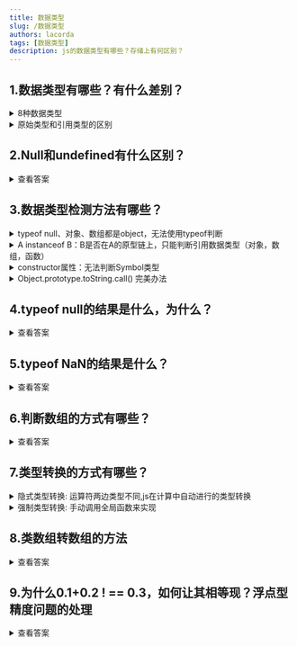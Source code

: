 ```yaml
---
title: 数据类型
slug: /数据类型
authors: lacorda
tags: [数据类型]
description: js的数据类型有哪些？存储上有何区别？
---
```


## 1.数据类型有哪些？有什么差别？

<details>
<summary>8种数据类型</summary>
<ul>
<li>7种原始类型：<Highlight>Undefined</Highlight>、<Highlight>Null</Highlight>、<Highlight>Boolean</Highlight>、<Highlight>String</Highlight>、<Highlight>Number</Highlight>、<Highlight>Symbol</Highlight>（ES6）、<Highlight>BigInt</Highlight>（ES6）</li>
<li>1种引用类型：<Highlight>Object</Highlight></li>
</ul>
</details>
<details>
<summary>原始类型和引用类型的区别</summary>
<ul>
<li>原始类型：值直接存储在栈中</li>
<li>引用类型：在栈中存储指向地址的指针，引用值存储在堆中，解释器通过指针地址，找到在栈中的值</li>
</ul>
</details>


## 2.Null和undefined有什么区别？
<details>
  <summary>查看答案</summary>
  <div>
  <table>
    <tr>
      <th></th>
      <th>定义</th>
      <th>转数值类型</th>
    </tr>
    <tr>
      <td>null</td>
      <td>空对象</td>
      <td>0</td>
    </tr>
    <tr>
      <td>undefined</td>
      <td>未赋值的变量，对象未赋值的属性，函数没有返回值</td>
      <td>NaN</td>
    </tr>
  </table>
  </div>
</details>

## 3.数据类型检测方法有哪些？
<details>
<summary>typeof  null、对象、数组都是object，无法使用typeof判断</summary>
<pre>typeof undefined // undefined</pre>
<pre>typeof null      // object</pre>
<pre>typeof true      // boolean</pre>
<pre>typeof ‘str’       // string</pre>
<pre>typeof 1         // number</pre>
<pre>typeof Symbol(1) // symbol</pre>
<pre>typeof 1n        // bigint</pre>
<pre>typeof []        // object</pre>
<pre>typeof {}        // object</pre>
<pre>typeof function() {} // function</pre>
</details>

<details>
  <summary>A instanceof B：B是否在A的原型链上，只能判断引用数据类型（对象，数组，函数）</summary>
  <div>
    <pre>undefined instanceof undefined    // Right-hand side of 'instanceof' is not an object</pre>
    <pre>null instanceof null              // Right-hand side of 'instanceof' is not an object</pre>
    <pre>true instanceof Boolean           // false</pre>
    <pre>‘str’ instanceof String           // false</pre>
    <pre>1 instanceof Number               // false</pre>
    <pre>Symbol(1) instanceof Symbol       // false</pre>
    <pre>1n instanceof BigInt              // false</pre>
    <pre>[] instanceof Array               // true</pre>
    <pre>{} instanceof Object              // true</pre>
    <pre>function(){} instanceof Function  // true</pre>
  </div>
</details>
<details>
  <summary>constructor属性：无法判断Symbol类型</summary>
  <div>
    <pre>true.constructor === Boolean             // true</pre>
    <pre>‘str’.constructor === String               // true</pre>
    <pre>1.constructor === Number                 // true</pre>
    <pre>Symbol(1).constructor === Symbol         // false</pre>
    <pre>1n.constructor === BigInt                // true</pre>
    <pre>[].constructor === Array                 // true</pre>
    <pre>({}).constructor === Object              // true</pre>
    <pre>(function(){}).constructor === Function  // true</pre>
    <pre>如果修改一个对象的prototype原型，则对象的constructor为prototype的类型</pre>
  </div>
</details>
<details>
  <summary>Object.prototype.toString.call() 完美办法</summary>
  <div>
    <pre>Object.prototype.toString.call(undefined)       // '[object Undefined]'</pre>
    <pre>Object.prototype.toString.call(null)            // '[object Null]'</pre>
    <pre>Object.prototype.toString.call(true)            // '[object Boolean]'</pre>
    <pre>Object.prototype.toString.call(‘str’)             // '[object String]'</pre>
    <pre>Object.prototype.toString.call(1)               // '[object Number]'</pre>
    <pre>Object.prototype.toString.call(Symbol(1))       // '[object Symbol]'</pre>
    <pre>Object.prototype.toString.call(1n)              // '[object BigInt]'</pre>
    <pre>Object.prototype.toString.call([])              // '[object Array]'</pre>
    <pre>Object.prototype.toString.call({})              // '[object Object]'</pre>
    <pre>Object.prototype.toString.call(function(){})    // '[object Function]'</pre>
  </div>
</details>

## 4.typeof null的结果是什么，为什么？
<details>
<summary>查看答案</summary>
<pre>typeof null; // object </pre>
<ul>
<li>因为null的类型标签跟object一样都是000</li>
</ul>
</details>

## 5.typeof NaN的结果是什么？
<details>
<summary>查看答案</summary>
<div>
number
</div>
</details>

## 6.判断数组的方式有哪些？
<details>
<summary>查看答案</summary>
<pre>[] instanceof Array</pre>
<pre>[].constructor === Array           // 构造函数</pre>
<pre>Array.prototype.isPrototypeof([])  // 原型方法isPrototypeof()判断Array是否在数组的原型链上</pre>
<pre>[].__proto__ === Array.prototype   // 数组的__proto__属性 = Array的原型</pre>
<pre>Object.getPrototypeOf(arr) === Array.prototype // Object.getPrototypeOf()返回指定对象的原型</pre>
<pre>Object.prototype.toString.call([]) === ‘[object Array]’</pre>
<pre>Array.isArray([])</pre>
</details>

## 7.类型转换的方式有哪些？
<details>
<summary>隐式类型转换: 运算符两边类型不同,js在计算中自动进行的类型转换</summary>
<ul>
<li>数字 加 字符串: 转字符串</li>
<li>数字 加 undefined/null/boolean: 转数字</li>
<li>数字 减/乘/除 字符串: 转数字</li>
<li>符串 加 undefined/null/boolean: 转字符串</li>
<li>boolean 加/减/乘/除 undefined/null: 转数字(undefined转数字为NaN)</li>
<li>对象的加/减/乘/除: 转Object.prototype.toString.call(obj)</li>
<li>等于号、大于号、小于号的比较运算</li>
</ul>
</details>
<details>
<summary>强制类型转换: 手动调用全局函数来实现</summary>
<ul>
<li>Number()</li>
<li>Boolean()</li>
<li>String()</li>
<li>parseInt()</li>
<li>parseFloat()</li>
</ul>
</details>

## 8.类数组转数组的方法
<details>
<summary>查看答案</summary>
<ul>
<li>使用<Highlight>call</Highlight>和<Highlight>apply</Highlight>方法改变<Highlight>this</Highlight>指向，再<Highlight>slice</Highlight>/<Highlight>splice</Highlight>/<Highlight>concat</Highlight>原型方法</li>
<li>使用<Highlight>Array.from</Highlight>转数组</li>
<li>使用<Highlight>...</Highlight>扩展运算符转数组</li>
<li>创建一个空数组，使用<Highlight>for...in</Highlight>遍历类数组的<Highlight>key</Highlight>/<Highlight>value</Highlight></li>
</ul>
</details>


## 9.为什么0.1+0.2 ! == 0.3，如何让其相等现？浮点型精度问题的处理
<details>
<summary>查看答案</summary>
<ul>
<li>计算机中数据是通过二进制方式存储的，0.1+0.2两个数的二进制之和。0.1+0.2 = 0.30000000000000004</li>
</ul>
</details>





















